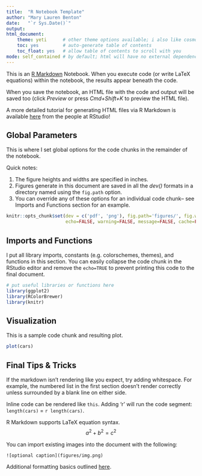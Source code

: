 ```yaml
---
title:  "R Notebook Template"
author: "Mary Lauren Benton"
date:   "`r Sys.Date()`"
output: 
html_document:
    theme: yeti      # other theme options available; i also like cosmo
    toc: yes         # auto-generate table of contents
    toc_float: yes   # allow table of contents to scroll with you
mode: self_contained # by default; html will have no external dependencies
---
```


This is an [R Markdown](http://rmarkdown.rstudio.com) Notebook. When you execute code (or write LaTeX equations) within the notebook, the results appear beneath the code. 

When you save the notebook, an HTML file with the code and output will be saved too (click *Preview* or press *Cmd+Shift+K* to preview the HTML file).

A more detailed tutorial for generating HTML files via R Markdown is available [here](http://rmarkdown.rstudio.com/html_document_format.html) from the people at RStudio!

## Global Parameters
This is where I set global options for the code chunks in the remainder of the notebook.

Quick notes:

  1. The figure heights and widths are specified in inches.
  2. Figures generate in this document are saved in all the *dev()* formats in a directory named using the `fig.path` option.
  3. You can override any of these options for an individual code chunk-- see Imports and Functions section for an example.
  
```r
knitr::opts_chunk$set(dev = c('pdf', 'png'), fig.path='figures/', fig.width=7, fig.height=5, dpi=300,
                      echo=FALSE, warning=FALSE, message=FALSE, cache=FALSE)
```

## Imports and Functions
I put all library imports, constants (e.g. colorschemes, themes), and functions in this section. You can easily collapse the code chunk in the RStudio editor and remove the `echo=TRUE` to prevent printing this code to the final document.

```r
# put useful libraries or functions here
library(ggplot2)
library(RColorBrewer)
library(knitr)
```

## Visualization
This is a sample code chunk and resulting plot.

```r
plot(cars)
```

## Final Tips & Tricks
If the markdown isn't rendering like you expect, try adding whitespace. For example, the numbered list in the first section doesn't render correctly unless surrounded by a blank line on either side.

Inline code can be rendered like `this`. Adding 'r' will run the code segment: `length(cars)` = `r length(cars)`.

R Markdown supports LaTeX equation syntax. 
$$a^2 + b^2 = c^2$$ 

You can import existing images into the document with the following:
```
![optional caption](figures/img.png)
```

Additional formatting basics outlined [here](http://rmarkdown.rstudio.com/authoring_basics.html).
